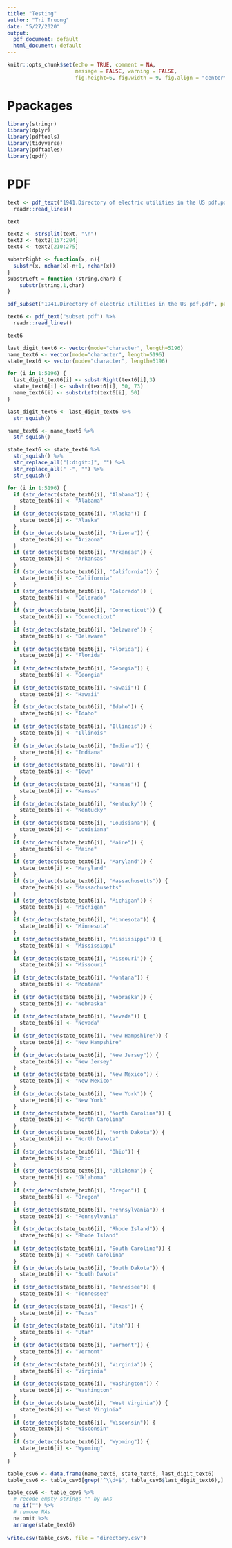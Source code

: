 ```yaml
---
title: "Testing"
author: "Tri Truong"
date: "5/27/2020"
output: 
  pdf_document: default
  html_document: default
---
```


```r
knitr::opts_chunk$set(echo = TRUE, comment = NA, 
                      message = FALSE, warning = FALSE,
                      fig.height=6, fig.width = 9, fig.align = "center")
```

# Ppackages

```r
library(stringr)
library(dplyr)
library(pdftools)
library(tidyverse)
library(pdftables)
library(qpdf)
```

# PDF

```r
text <- pdf_text("1941.Directory of electric utilities in the US pdf.pdf") %>%
  readr::read_lines()
```

```r
text
```

```r
text2 <- strsplit(text, "\n")
text3 <- text2[157:204]
text4 <- text2[210:275]
```

```r
substrRight <- function(x, n){
  substr(x, nchar(x)-n+1, nchar(x))
}
substrLeft = function (string,char) {
    substr(string,1,char)
}
```

```r
pdf_subset("1941.Directory of electric utilities in the US pdf.pdf", page= 10:85, output= "subset.pdf")
```

```r
text6 <- pdf_text("subset.pdf") %>%
  readr::read_lines()
```

```r
text6
```

```r
last_digit_text6 <- vector(mode="character", length=5196)
name_text6 <- vector(mode="character", length=5196)
state_text6 <- vector(mode="character", length=5196)

for (i in 1:5196) {
  last_digit_text6[i] <- substrRight(text6[i],3)
  state_text6[i] <- substr(text6[i], 50, 73)
  name_text6[i] <- substrLeft(text6[i], 50)
}

last_digit_text6 <- last_digit_text6 %>%
  str_squish()

name_text6 <- name_text6 %>%
  str_squish()

state_text6 <- state_text6 %>%
  str_squish() %>%
  str_replace_all("[:digit:]", "") %>%
  str_replace_all(" -", "") %>%
  str_squish()

for (i in 1:5196) {
  if (str_detect(state_text6[i], "Alabama")) {
    state_text6[i] <- "Alabama"
  }
  if (str_detect(state_text6[i], "Alaska")) {
    state_text6[i] <- "Alaska"
  }
  if (str_detect(state_text6[i], "Arizona")) {
    state_text6[i] <- "Arizona"
  }
  if (str_detect(state_text6[i], "Arkansas")) {
    state_text6[i] <- "Arkansas"
  }
  if (str_detect(state_text6[i], "California")) {
    state_text6[i] <- "California"
  }
  if (str_detect(state_text6[i], "Colorado")) {
    state_text6[i] <- "Colorado"
  }
  if (str_detect(state_text6[i], "Connecticut")) {
    state_text6[i] <- "Connecticut"
  }
  if (str_detect(state_text6[i], "Delaware")) {
    state_text6[i] <- "Delaware"
  }
  if (str_detect(state_text6[i], "Florida")) {
    state_text6[i] <- "Florida"
  }
  if (str_detect(state_text6[i], "Georgia")) {
    state_text6[i] <- "Georgia"
  }
  if (str_detect(state_text6[i], "Hawaii")) {
    state_text6[i] <- "Hawaii"
  }
  if (str_detect(state_text6[i], "Idaho")) {
    state_text6[i] <- "Idaho"
  }
  if (str_detect(state_text6[i], "Illinois")) {
    state_text6[i] <- "Illinois"
  }
  if (str_detect(state_text6[i], "Indiana")) {
    state_text6[i] <- "Indiana"
  }
  if (str_detect(state_text6[i], "Iowa")) {
    state_text6[i] <- "Iowa"
  }
  if (str_detect(state_text6[i], "Kansas")) {
    state_text6[i] <- "Kansas"
  }
  if (str_detect(state_text6[i], "Kentucky")) {
    state_text6[i] <- "Kentucky"
  }
  if (str_detect(state_text6[i], "Louisiana")) {
    state_text6[i] <- "Louisiana"
  }
  if (str_detect(state_text6[i], "Maine")) {
    state_text6[i] <- "Maine"
  }
  if (str_detect(state_text6[i], "Maryland")) {
    state_text6[i] <- "Maryland"
  }
  if (str_detect(state_text6[i], "Massachusetts")) {
    state_text6[i] <- "Massachusetts"
  }
  if (str_detect(state_text6[i], "Michigan")) {
    state_text6[i] <- "Michigan"
  }
  if (str_detect(state_text6[i], "Minnesota")) {
    state_text6[i] <- "Minnesota"
  }
  if (str_detect(state_text6[i], "Mississippi")) {
    state_text6[i] <- "Mississippi"
  }
  if (str_detect(state_text6[i], "Missouri")) {
    state_text6[i] <- "Missouri"
  }
  if (str_detect(state_text6[i], "Montana")) {
    state_text6[i] <- "Montana"
  }
  if (str_detect(state_text6[i], "Nebraska")) {
    state_text6[i] <- "Nebraska"
  }
  if (str_detect(state_text6[i], "Nevada")) {
    state_text6[i] <- "Nevada"
  }
  if (str_detect(state_text6[i], "New Hampshire")) {
    state_text6[i] <- "New Hampshire"
  }
  if (str_detect(state_text6[i], "New Jersey")) {
    state_text6[i] <- "New Jersey"
  }
  if (str_detect(state_text6[i], "New Mexico")) {
    state_text6[i] <- "New Mexico"
  }
  if (str_detect(state_text6[i], "New York")) {
    state_text6[i] <- "New York"
  }
  if (str_detect(state_text6[i], "North Carolina")) {
    state_text6[i] <- "North Carolina"
  }
  if (str_detect(state_text6[i], "North Dakota")) {
    state_text6[i] <- "North Dakota"
  }
  if (str_detect(state_text6[i], "Ohio")) {
    state_text6[i] <- "Ohio"
  }
  if (str_detect(state_text6[i], "Oklahoma")) {
    state_text6[i] <- "Oklahoma"
  }
  if (str_detect(state_text6[i], "Oregon")) {
    state_text6[i] <- "Oregon"
  }
  if (str_detect(state_text6[i], "Pennsylvania")) {
    state_text6[i] <- "Pennsylvania"
  }
  if (str_detect(state_text6[i], "Rhode Island")) {
    state_text6[i] <- "Rhode Island"
  }
  if (str_detect(state_text6[i], "South Carolina")) {
    state_text6[i] <- "South Carolina"
  }
  if (str_detect(state_text6[i], "South Dakota")) {
    state_text6[i] <- "South Dakota"
  }
  if (str_detect(state_text6[i], "Tennessee")) {
    state_text6[i] <- "Tennessee"
  }
  if (str_detect(state_text6[i], "Texas")) {
    state_text6[i] <- "Texas"
  }
  if (str_detect(state_text6[i], "Utah")) {
    state_text6[i] <- "Utah"
  }
  if (str_detect(state_text6[i], "Vermont")) {
    state_text6[i] <- "Vermont"
  }
  if (str_detect(state_text6[i], "Virginia")) {
    state_text6[i] <- "Virginia"
  }
  if (str_detect(state_text6[i], "Washington")) {
    state_text6[i] <- "Washington"
  }
  if (str_detect(state_text6[i], "West Virginia")) {
    state_text6[i] <- "West Virginia"
  }
  if (str_detect(state_text6[i], "Wisconsin")) {
    state_text6[i] <- "Wisconsin"
  }
  if (str_detect(state_text6[i], "Wyoming")) {
    state_text6[i] <- "Wyoming"
  }
}
```

```r
table_csv6 <- data.frame(name_text6, state_text6, last_digit_text6)
table_csv6 <- table_csv6[grep('^\\d+$', table_csv6$last_digit_text6),]

table_csv6 <- table_csv6 %>%
  # recode empty strings "" by NAs
  na_if("") %>%
  # remove NAs
  na.omit %>%
  arrange(state_text6)
  
write.csv(table_csv6, file = "directory.csv")
```















